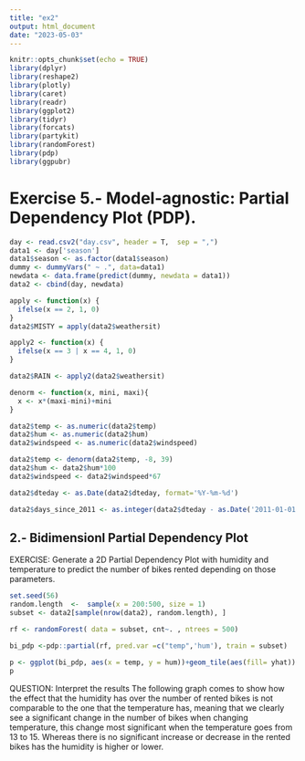 ```yaml
---
title: "ex2"
output: html_document
date: "2023-05-03"
---
```


```r
knitr::opts_chunk$set(echo = TRUE)
library(dplyr)
library(reshape2)
library(plotly)
library(caret)
library(readr)
library(ggplot2)
library(tidyr)
library(forcats)
library(partykit)
library(randomForest)
library(pdp)
library(ggpubr)
```

# Exercise 5.- Model-agnostic: Partial Dependency Plot (PDP).


```r
day <- read.csv2("day.csv", header = T,  sep = ",")
data1 <- day['season']
data1$season <- as.factor(data1$season)
dummy <- dummyVars(" ~ .", data=data1)
newdata <- data.frame(predict(dummy, newdata = data1))
data2 <- cbind(day, newdata)

apply <- function(x) {
  ifelse(x == 2, 1, 0)
}
data2$MISTY = apply(data2$weathersit)

apply2 <- function(x) {
  ifelse(x == 3 | x == 4, 1, 0)
}

data2$RAIN <- apply2(data2$weathersit)

denorm <- function(x, mini, maxi){
  x <- x*(maxi-mini)+mini
}

data2$temp <- as.numeric(data2$temp)
data2$hum <- as.numeric(data2$hum)
data2$windspeed <- as.numeric(data2$windspeed)

data2$temp <- denorm(data2$temp, -8, 39)
data2$hum <- data2$hum*100
data2$windspeed <- data2$windspeed*67

data2$dteday <- as.Date(data2$dteday, format='%Y-%m-%d')

data2$days_since_2011 <- as.integer(data2$dteday - as.Date('2011-01-01',format='%Y-%m-%d'))

```

## 2.- Bidimensionl Partial Dependency Plot

EXERCISE:
Generate a 2D Partial Dependency Plot with humidity and temperature to predict the number of bikes rented depending on those parameters.

```r
set.seed(56)
random.length  <-  sample(x = 200:500, size = 1)
subset <- data2[sample(nrow(data2), random.length), ]

rf <- randomForest( data = subset, cnt~. , ntrees = 500)

bi_pdp <-pdp::partial(rf, pred.var =c("temp",'hum'), train = subset)

p <- ggplot(bi_pdp, aes(x = temp, y = hum))+geom_tile(aes(fill= yhat))
p 
```

QUESTION:
Interpret the results
The following graph comes to show how the effect that the humidity has over the number of rented bikes is not comparable to the one that the temperature has, meaning that we clearly see a significant change in the number of bikes when changing temperature, this change most significant when the temperature goes from 13 to 15. Whereas there is no significant increase or decrease in the rented bikes has the humidity is higher or lower.